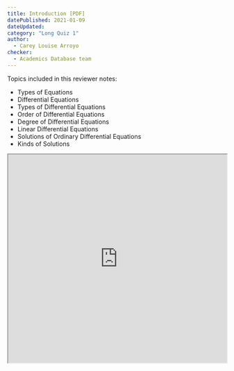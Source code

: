 ```yaml
---
title: Introduction [PDF]
datePublished: 2021-01-09
dateUpdated: 
category: "Long Quiz 1"
author: 
  - Carey Louise Arroyo
checker: 
  - Academics Database team
---
```


Topics included in this reviewer notes:
* Types of Equations
* Differential Equations
* Types of Differential Equations
* Order of Differential Equations
* Degree of Differential Equations 
* Linear Differential Equations
* Solutions of Ordinary Differential Equations
* Kinds of Solutions

<iframe src="https://drive.google.com/file/d/1lvTYqDdBltEm-L481VIQ17BSPoP4243X/preview" width="100%" height="480" allow="autoplay"></iframe>